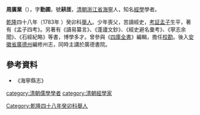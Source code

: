 '''周廣業'''（{{bd|1730年||1798年||Zhou}}），字'''勤圃'''，號'''耕厓'''，[[清朝|清朝]][[浙江省|浙江省]][[海寧|海寧]]人，知名[[經學|經學]]學者。

[[乾隆|乾隆]]四十八年（1783年 ）癸卯科[[舉人|舉人]]。少年喪父，苦讀經史，[[考証|考証]][[孟子|孟子]]生平，著有《孟子四考》。另著有《讀易纂言》、《蓬廬文鈔》、《經史避名彙考》、《寧志余聞》、《石經紀略》等書，博學多才。曾參與《[[四庫全書|四庫全書]]》編輯，擔任[[校勘|校勘]]。後入[[安徽省|安徽省]][[廣德州|廣德州]]編修州志，同時主講於廣德書院。

==參考資料==
*《海寧縣志》

{{DEFAULTSORT:Zhou周}}
[[category:清朝儒學學者|category:清朝儒學學者]]
[[category:清朝經學家|category:清朝經學家]]
[[Category:乾隆四十八年癸卯科舉人|Category:乾隆四十八年癸卯科舉人]]